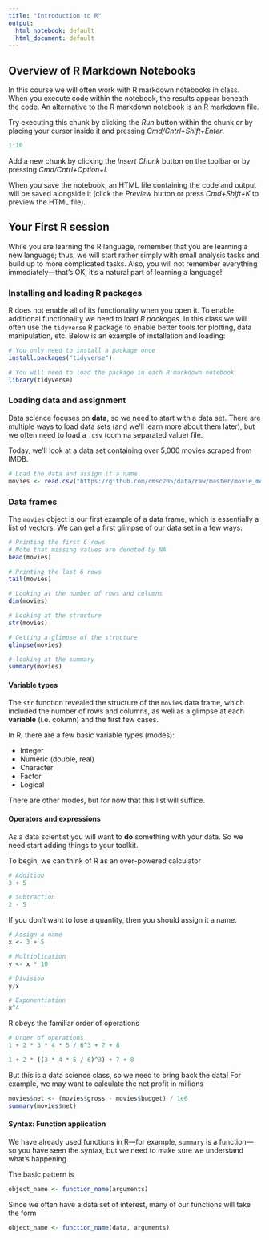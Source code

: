 ```yaml
---
title: "Introduction to R"
output:
  html_notebook: default
  html_document: default
---
```


## Overview of R Markdown Notebooks

In this course we will often work with R markdown notebooks in class. When you execute code within the notebook, the results appear beneath the code. An alternative to the R markdown notebook is an R markdown file.

Try executing this chunk by clicking the *Run* button within the chunk or by placing your cursor inside it and pressing *Cmd/Cntrl+Shift+Enter*. 

```r
1:10
```

Add a new chunk by clicking the *Insert Chunk* button on the toolbar or by pressing *Cmd/Cntrl+Option+I*.

When you save the notebook, an HTML file containing the code and output will be saved alongside it (click the *Preview* button or press *Cmd+Shift+K* to preview the HTML file).


## Your First R session

While you are learning the R language, remember that you are learning a new language; thus, we will start rather simply with small analysis tasks and build up to more complicated tasks. Also, you will not remember everything immediately---that's OK, it's a natural part of learning a language! 

### Installing and loading R packages

R does not enable all of its functionality when you open it. To enable additional functionality we need to load *R packages*. In this class we will often use the `tidyverse` R package to enable better tools for plotting, data manipulation, etc. Below is an example of installation and loading:

```r
# You only need to install a package once
install.packages("tidyverse")
```

```r
# You will need to load the package in each R markdown notebook
library(tidyverse)
```


### Loading data and assignment

Data science focuses on **data**, so we need to start with a data set. There are multiple ways to load data sets (and we'll learn more about them later), but we often need to load a `.csv` (comma separated value) file.

Today, we'll look at a data set containing over 5,000 movies scraped from IMDB.

```r
# Load the data and assign it a name
movies <- read.csv("https://github.com/cmsc205/data/raw/master/movie_metadata.csv", as.is = TRUE)
```


### Data frames

The `movies` object is our first example of a data frame, which is essentially a list of vectors. We can get a first glimpse of our data set in a few ways:

```r
# Printing the first 6 rows
# Note that missing values are denoted by NA
head(movies)
```

```r
# Printing the last 6 rows
tail(movies)
```

```r
# Looking at the number of rows and columns
dim(movies)
```

```r
# Looking at the structure
str(movies)
```

```r
# Getting a glimpse of the structure
glimpse(movies)
```


```r
# looking at the summary
summary(movies)
```


#### Variable types

The `str` function revealed the structure of the `movies` data frame, which included the number of rows and columns, as well as a glimpse at each **variable** (i.e. column) and the first few cases.

In R, there are a few basic variable types (modes):

* Integer 
* Numeric (double, real)
* Character  
* Factor 
* Logical

There are other modes, but for now that this list will suffice.

#### Operators and expressions

As a data scientist you will want to **do** something with your data. So we need start adding things to your toolkit.

To begin, we can think of R as an over-powered calculator

```r
# Addition
3 + 5

# Subtraction
2 - 5
```

If you don't want to lose a quantity, then you should assign it a name.

```r
# Assign a name
x <- 3 + 5

# Multiplication
y <- x * 10

# Division
y/x

# Exponentiation
x^4
```

R obeys the familiar order of operations

```r
# Order of operations
1 + 2 * 3 * 4 * 5 / 6^3 + 7 + 8

1 + 2 * ((3 * 4 * 5 / 6)^3) + 7 + 8
```

But this is a data science class, so we need to bring back the data! For example, we may want to calculate the net profit in millions

```r
movies$net <- (movies$gross - movies$budget) / 1e6
summary(movies$net)
```



#### Syntax: Function application

We have already used functions in R---for example, `summary` is a function---so you have seen the syntax, but we need to make sure we understand what's happening.

The basic pattern is

```r
object_name <- function_name(arguments)
```

Since we often have a data set of interest, many of our functions will take the form

```r
object_name <- function_name(data, arguments)
```

